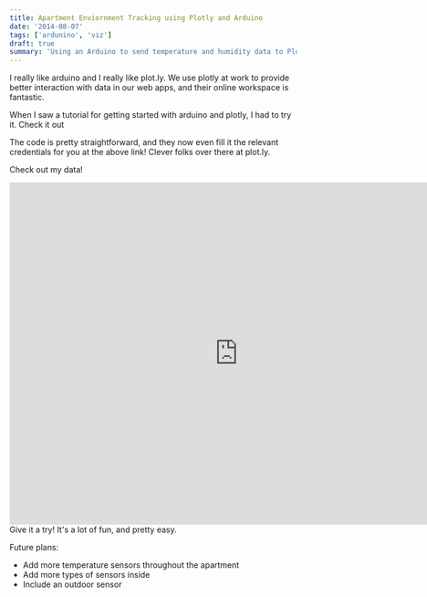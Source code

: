 ```yaml
---
title: Apartment Enviornment Tracking using Plotly and Arduino
date: '2014-08-07'
tags: ['ardunino', 'viz']
draft: true
summary: 'Using an Arduino to send temperature and humidity data to Plotly.'
---
```


I really like arduino and I really like plot.ly. We use plotly at work to provide better interaction with data in our web apps, and their online workspace is fantastic.

When I saw a tutorial for getting started with arduino and plotly, I had to try it. Check it out

The code is pretty straightforward, and they now even fill it the relevant credentials for you at the above link! Clever folks over there at plot.ly.

Check out my data!

<iframe
  width="800"
  height="600"
  frameborder="0"
  seamless="seamless"
  scrolling="no"
  src="https://plot.ly/~rossk/6/800/600"
></iframe>
Give it a try! It's a lot of fun, and pretty easy.

Future plans:

- Add more temperature sensors throughout the apartment
- Add more types of sensors inside
- Include an outdoor sensor
